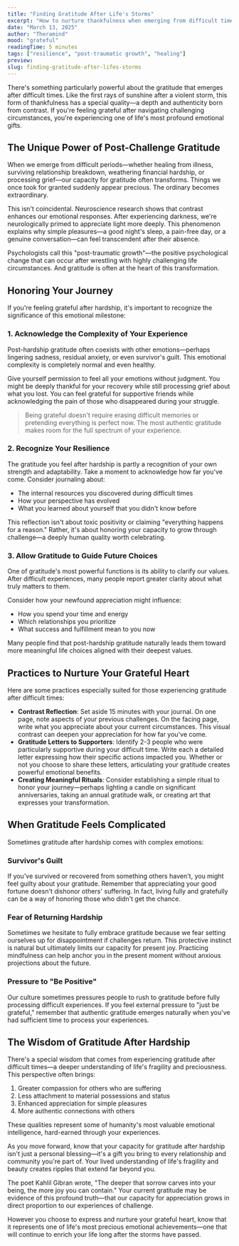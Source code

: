 ```yaml
---
title: "Finding Gratitude After Life's Storms"
excerpt: "How to nurture thankfulness when emerging from difficult times"
date: "March 13, 2025"
author: "Theramind"
mood: "grateful"
readingTime: 5 minutes
tags: ["resilience", "post-traumatic growth", "healing"]
preview:
slug: finding-gratitude-after-lifes-storms
---
```


There's something particularly powerful about the gratitude that emerges after difficult times. Like the first rays of sunshine after a violent storm, this form of thankfulness has a special quality—a depth and authenticity born from contrast. If you're feeling grateful after navigating challenging circumstances, you're experiencing one of life's most profound emotional gifts.

## The Unique Power of Post-Challenge Gratitude

When we emerge from difficult periods—whether healing from illness, surviving relationship breakdown, weathering financial hardship, or processing grief—our capacity for gratitude often transforms. Things we once took for granted suddenly appear precious. The ordinary becomes extraordinary.

This isn't coincidental. Neuroscience research shows that contrast enhances our emotional responses. After experiencing darkness, we're neurologically primed to appreciate light more deeply. This phenomenon explains why simple pleasures—a good night's sleep, a pain-free day, or a genuine conversation—can feel transcendent after their absence.

Psychologists call this "post-traumatic growth"—the positive psychological change that can occur after wrestling with highly challenging life circumstances. And gratitude is often at the heart of this transformation.

## Honoring Your Journey

If you're feeling grateful after hardship, it's important to recognize the significance of this emotional milestone:

### 1. Acknowledge the Complexity of Your Experience

Post-hardship gratitude often coexists with other emotions—perhaps lingering sadness, residual anxiety, or even survivor's guilt. This emotional complexity is completely normal and even healthy.

Give yourself permission to feel all your emotions without judgment. You might be deeply thankful for your recovery while still processing grief about what you lost. You can feel grateful for supportive friends while acknowledging the pain of those who disappeared during your struggle.

> Being grateful doesn't require erasing difficult memories or pretending everything is perfect now. The most authentic gratitude makes room for the full spectrum of your experience.

### 2. Recognize Your Resilience

The gratitude you feel after hardship is partly a recognition of your own strength and adaptability. Take a moment to acknowledge how far you've come. Consider journaling about:

- The internal resources you discovered during difficult times
- How your perspective has evolved
- What you learned about yourself that you didn't know before

This reflection isn't about toxic positivity or claiming "everything happens for a reason." Rather, it's about honoring your capacity to grow through challenge—a deeply human quality worth celebrating.

### 3. Allow Gratitude to Guide Future Choices

One of gratitude's most powerful functions is its ability to clarify our values. After difficult experiences, many people report greater clarity about what truly matters to them.

Consider how your newfound appreciation might influence:

- How you spend your time and energy
- Which relationships you prioritize
- What success and fulfillment mean to you now

Many people find that post-hardship gratitude naturally leads them toward more meaningful life choices aligned with their deepest values.

## Practices to Nurture Your Grateful Heart

Here are some practices especially suited for those experiencing gratitude after difficult times:

- **Contrast Reflection**: Set aside 15 minutes with your journal. On one page, note aspects of your previous challenges. On the facing page, write what you appreciate about your current circumstances. This visual contrast can deepen your appreciation for how far you've come.
- **Gratitude Letters to Supporters**: Identify 2-3 people who were particularly supportive during your difficult time. Write each a detailed letter expressing how their specific actions impacted you. Whether or not you choose to share these letters, articulating your gratitude creates powerful emotional benefits.
- **Creating Meaningful Rituals**: Consider establishing a simple ritual to honor your journey—perhaps lighting a candle on significant anniversaries, taking an annual gratitude walk, or creating art that expresses your transformation.

## When Gratitude Feels Complicated

Sometimes gratitude after hardship comes with complex emotions:

### Survivor's Guilt

If you've survived or recovered from something others haven't, you might feel guilty about your gratitude. Remember that appreciating your good fortune doesn't dishonor others' suffering. In fact, living fully and gratefully can be a way of honoring those who didn't get the chance.

### Fear of Returning Hardship

Sometimes we hesitate to fully embrace gratitude because we fear setting ourselves up for disappointment if challenges return. This protective instinct is natural but ultimately limits our capacity for present joy. Practicing mindfulness can help anchor you in the present moment without anxious projections about the future.

### Pressure to "Be Positive"

Our culture sometimes pressures people to rush to gratitude before fully processing difficult experiences. If you feel external pressure to "just be grateful," remember that authentic gratitude emerges naturally when you've had sufficient time to process your experiences.

## The Wisdom of Gratitude After Hardship

There's a special wisdom that comes from experiencing gratitude after difficult times—a deeper understanding of life's fragility and preciousness. This perspective often brings:

1. Greater compassion for others who are suffering
2. Less attachment to material possessions and status
3. Enhanced appreciation for simple pleasures
4. More authentic connections with others

These qualities represent some of humanity's most valuable emotional intelligence, hard-earned through your experiences.

As you move forward, know that your capacity for gratitude after hardship isn't just a personal blessing—it's a gift you bring to every relationship and community you're part of. Your lived understanding of life's fragility and beauty creates ripples that extend far beyond you.

The poet Kahlil Gibran wrote, "The deeper that sorrow carves into your being, the more joy you can contain." Your current gratitude may be evidence of this profound truth—that our capacity for appreciation grows in direct proportion to our experiences of challenge.

However you choose to express and nurture your grateful heart, know that it represents one of life's most precious emotional achievements—one that will continue to enrich your life long after the storms have passed.
